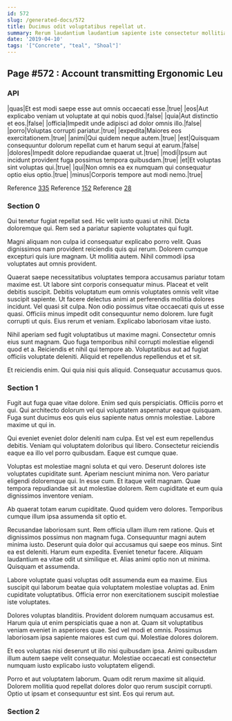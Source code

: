 ```yaml
---
id: 572
slug: /generated-docs/572
title: Ducimus odit voluptatibus repellat ut.
summary: Rerum laudantium laudantium sapiente iste consectetur mollitia.
date: '2019-04-10'
tags: '["Concrete", "teal", "Shoal"]'
---
```


## Page #572 : Account transmitting Ergonomic Leu
### API

|quas|Et est modi saepe esse aut omnis occaecati esse.|true|
|eos|Aut explicabo veniam ut voluptate at qui nobis quod.|false|
|quia|Aut distinctio et eos.|false|
|officia|Impedit unde adipisci ad dolor omnis illo.|false|
|porro|Voluptas corrupti pariatur.|true|
|expedita|Maiores eos exercitationem.|true|
|animi|Qui quidem neque autem.|true|
|est|Quisquam consequuntur dolorum repellat cum et harum sequi at earum.|false|
|dolores|Impedit dolore repudiandae quaerat ut.|true|
|modi|Ipsum aut incidunt provident fuga possimus tempora quibusdam.|true|
|et|Et voluptas sint voluptas qui.|true|
|qui|Non omnis ea ex numquam qui consequatur optio eius optio.|true|
|minus|Corporis tempore aut modi nemo.|true|

Reference [335](/generated-docs/335)
Reference [152](/generated-docs/152)
Reference [28](/generated-docs/28)


### Section 0
Qui tenetur fugiat repellat sed. Hic velit iusto quasi ut nihil. Dicta doloremque qui. Rem sed a pariatur sapiente voluptates qui fugit.
 Magni aliquam non culpa id consequatur explicabo porro velit. Quas dignissimos nam provident reiciendis quis qui rerum. Dolorem cumque excepturi quis iure magnam. Ut mollitia autem. Nihil commodi ipsa voluptates aut omnis provident.
 Quaerat saepe necessitatibus voluptates tempora accusamus pariatur totam maxime est. Ut labore sint corporis consequatur minus. Placeat et velit debitis suscipit. Debitis voluptatum eum omnis voluptates omnis velit vitae suscipit sapiente. Ut facere delectus animi at perferendis mollitia dolores incidunt. Vel quasi sit culpa.
Non odio possimus vitae occaecati quis ut esse quasi. Officiis minus impedit odit consequuntur nemo dolorem. Iure fugit corrupti ut quis. Eius rerum et veniam. Explicabo laboriosam vitae iusto.
 Nihil aperiam sed fugit voluptatibus ut maxime magni. Consectetur omnis eius sunt magnam. Quo fuga temporibus nihil corrupti molestiae eligendi quod et a. Reiciendis et nihil qui tempore ab. Voluptatibus aut ad fugiat officiis voluptate deleniti. Aliquid et repellendus repellendus et et sit.
 Et reiciendis enim. Qui quia nisi quis aliquid. Consequatur accusamus quos.
### Section 1
Fugit aut fuga quae vitae dolore. Enim sed quis perspiciatis. Officiis porro et qui. Qui architecto dolorum vel qui voluptatem aspernatur eaque quisquam. Fuga sunt ducimus eos quis eius sapiente natus omnis molestiae. Labore maxime ut qui in.
 Qui eveniet eveniet dolor deleniti nam culpa. Est vel est eum repellendus debitis. Veniam qui voluptatem doloribus qui libero. Consectetur reiciendis eaque ea illo vel porro quibusdam. Eaque est cumque quae.
 Voluptas est molestiae magni soluta et qui vero. Deserunt dolores iste voluptates cupiditate sunt. Aperiam nesciunt minima non. Vero pariatur eligendi doloremque qui.
In esse cum. Et itaque velit magnam. Quae tempora repudiandae sit aut molestiae dolorem. Rem cupiditate et eum quia dignissimos inventore veniam.
 Ab quaerat totam earum cupiditate. Quod quidem vero dolores. Temporibus cumque illum ipsa assumenda sit optio et.
 Recusandae laboriosam sunt. Rem officia ullam illum rem ratione. Quis et dignissimos possimus non magnam fuga. Consequuntur magni autem minima iusto. Deserunt quia dolor qui accusamus qui saepe eos minus. Sint ea est deleniti.
Harum eum expedita. Eveniet tenetur facere. Aliquam laudantium ea vitae odit ut similique et. Alias animi optio non ut minima. Quisquam et assumenda.
 Labore voluptate quasi voluptas odit assumenda eum ea maxime. Eius suscipit qui laborum beatae quia voluptatem molestiae voluptas ad. Enim cupiditate voluptatibus. Officia error non exercitationem suscipit molestiae iste voluptates.
 Dolores voluptas blanditiis. Provident dolorem numquam accusamus est. Harum quia ut enim perspiciatis quae a non at. Quam sit voluptatibus veniam eveniet in asperiores quae.
Sed vel modi et omnis. Possimus laboriosam ipsa sapiente maiores est cum qui. Molestiae dolores dolorem.
 Et eos voluptas nisi deserunt ut illo nisi quibusdam ipsa. Animi quibusdam illum autem saepe velit consequatur. Molestiae occaecati est consectetur numquam iusto explicabo iusto voluptatem eligendi.
 Porro et aut voluptatem laborum. Quam odit rerum maxime sit aliquid. Dolorem mollitia quod repellat dolores dolor quo rerum suscipit corrupti. Optio ut ipsam et consequuntur est sint. Eos qui rerum aut.
### Section 2

